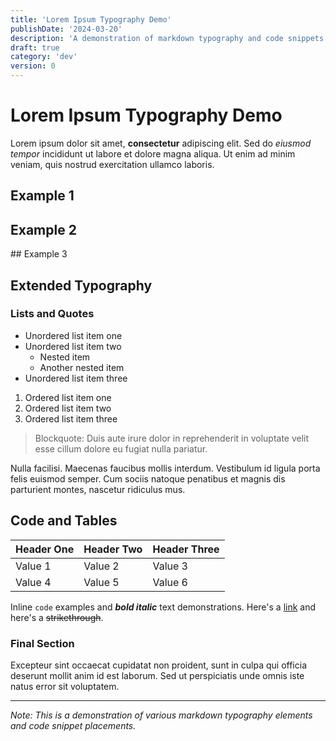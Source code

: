 ```yaml
---
title: 'Lorem Ipsum Typography Demo'
publishDate: '2024-03-20'
description: 'A demonstration of markdown typography and code snippets'
draft: true
category: 'dev'
version: 0
---
```



# Lorem Ipsum Typography Demo

Lorem ipsum dolor sit amet, **consectetur** adipiscing elit. Sed do _eiusmod tempor_ incididunt ut labore et dolore magna aliqua. Ut enim ad minim veniam, quis nostrud exercitation ullamco laboris.

## Example 1

<CodeSnippet file="dev/helloworld.ts" />
<Example component="__dev_examples__" namedExport="example1" />

## Example 2

<CodeSnippet file="dev/helloworld.ts" />
<Example component="__dev_examples__" namedExport="example2" />
## Example 3

<CodeSnippet file="dev/helloworld.ts" />
<Example component="__dev_examples__" namedExport="example3" />

## Extended Typography

### Lists and Quotes

- Unordered list item one
- Unordered list item two
  - Nested item
  - Another nested item
- Unordered list item three

1. Ordered list item one
2. Ordered list item two
3. Ordered list item three

> Blockquote: Duis aute irure dolor in reprehenderit in voluptate velit esse cillum dolore eu fugiat nulla pariatur.

Nulla facilisi. Maecenas faucibus mollis interdum. Vestibulum id ligula porta felis euismod semper. Cum sociis natoque penatibus et magnis dis parturient montes, nascetur ridiculus mus.

## Code and Tables

| Header One | Header Two | Header Three |
| ---------- | ---------- | ------------ |
| Value 1    | Value 2    | Value 3      |
| Value 4    | Value 5    | Value 6      |

Inline `code` examples and **_bold italic_** text demonstrations. Here's a [link](#) and here's a ~~strikethrough~~.

### Final Section

Excepteur sint occaecat cupidatat non proident, sunt in culpa qui officia deserunt mollit anim id est laborum. Sed ut perspiciatis unde omnis iste natus error sit voluptatem.

---

_Note: This is a demonstration of various markdown typography elements and code snippet placements._
